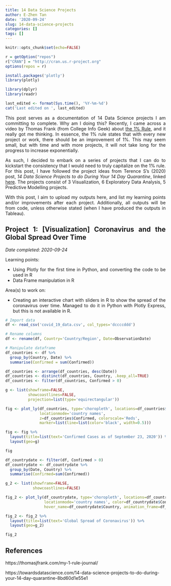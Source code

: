 ```yaml
---
title: 14 Data Science Projects
author: E-Zhen Tan
date: '2020-09-24'
slug: 14-data-science-projects
categories: []
tags: []
---
```


<style>
body {
text-align: justify
}
</style>

```r
knitr::opts_chunk$set(echo=FALSE)
```

```r
r = getOption("repos")
r["CRAN"] = "http://cran.us.r-project.org"
options(repos = r)

install.packages('plotly')
library(plotly)

library(dplyr)
library(readr)
```

```r
last_edited <- format(Sys.time(), '%Y-%m-%d')
cat('Last edited on ', last_edited)
```

This post serves as a documentation of 14 Data Science projects I am committing to complete. Why am I doing this? Recently, I came across a video by Thomas Frank (from College Info Geek) about [the 1% Rule](https://www.youtube.com/watch?v=t_FSSC-ixK8), and it really got me thinking. In essence, the 1% rule states that with every new project or work, there should be an improvement of 1%. This may seem small, but with time and with more projects, it will not take long for the progress to increase exponentially.

As such, I decided to embark on a series of projects that I can do to kickstart the consistency that I would need to truly capitalize on the 1% rule. For this post, I have followed the project ideas from Terence S's (2020) post, *14 Data Science Projects to do During Your 14 Day Quarantine*, linked [here](https://towardsdatascience.com/14-data-science-projects-to-do-during-your-14-day-quarantine-8bd60d1e55e1). The projects consist of 3 Visualization, 6 Exploratory Data Analysis, 5 Predictive Modelling projects.

With this post, I aim to upload my outputs here, and list my learning points and/or improvements after each project. Additionally, all outputs will be from code, unless otherwise stated (when I have produced the outputs in Tableau).

## Project 1: [Visualization] Coronavirus and the Global Spread Over Time

*Date completed: 2020-09-24*\

Learning points:

* Using Plotly for the first time in Python, and converting the code to be used in R
* Data Frame manipulation in R

Area(s) to work on: 

* Creating an interactive chart with sliders in R to show the spread of the coronavirus over time. Managed to do it in Python with Plotly Express, but this is not available in R.


```r
# Import data
df <- read_csv('covid_19_data.csv', col_types='dccccddd')

# Rename columns
df <- rename(df, Country='Country/Region', Date=ObservationDate)

# Manipulate dataframe
df_countries <- df %>%
  group_by(Country, Date) %>%
  summarise(Confirmed = sum(Confirmed))

df_countries <- arrange(df_countries, desc(Date))
df_countries <- distinct(df_countries, Country, .keep_all=TRUE)
df_countries <- filter(df_countries, Confirmed > 0)

g <- list(showframe=FALSE,
          showcoastlines=FALSE,
          projection=list(type='equirectangular'))

fig <- plot_ly(df_countries, type='choropleth', locations=df_countries$Country, 
               locationmode='country names',
               z=df_countries$Confirmed, colorscale='Reds',
               marker=list(line=list(color='black', width=0.5)))

fig <- fig %>% 
  layout(title=list(text='Confirmed Cases as of September 23, 2020')) %>%
  layout(geo=g)

fig
```

```r
df_countrydate <- filter(df, Confirmed > 0)
df_countrydate <- df_countrydate %>%
  group_by(Date, Country) %>%
  summarise(Confirmed=sum(Confirmed))

g_2 <- list(showframe=FALSE,
            showcoastlines=FALSE)

fig_2 <- plot_ly(df_countrydate, type='choropleth', locations=df_countrydate$Country, 
                 locationmode='country names', color=df_countrydate$Confirmed,
                 hover_name=df_countrydate$Country, animation_frame=df_countrydate$Date)

fig_2 <- fig_2 %>% 
  layout(title=list(text='Global Spread of Coronavirus')) %>%
  layout(geo=g_2)

fig_2
```

## References

https://thomasjfrank.com/my-1-rule-journal/

https://towardsdatascience.com/14-data-science-projects-to-do-during-your-14-day-quarantine-8bd60d1e55e1

